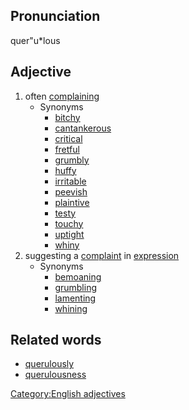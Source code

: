 ==Pronunciation==
quer"u*lous

==Adjective==
# often [[complain]]ing
#* Synonyms
#** [[bitchy]]
#** [[cantankerous]]
#** [[critical]]
#** [[fretful]]
#** [[grumbly]]
#** [[huffy]]
#** [[irritable]]
#** [[peevish]]
#** [[plaintive]]
#** [[testy]]
#** [[touchy]]
#** [[uptight]]
#** [[whiny]]
# suggesting a [[complaint]] in [[expression]]
#* Synonyms
#** [[bemoan]]ing
#** [[grumble|grumbling]]
#** [[lament]]ing
#** [[whine|whining]]

==Related words==
* [[querulously]]
* [[querulousness]]

[[Category:English adjectives]]